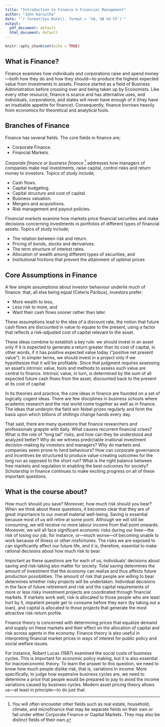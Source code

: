 ```yaml
---
title: "Introduction to Finance & Financial Management"
author: "John Karuitha"
date: "`r format(Sys.Date(), format = '%A, %B %d %Y')`"
output:
  pdf_document: default
  html_document: default
---
```


```r
knitr::opts_chunk$set(echo = TRUE)
```


## What is Finance?

Finance examines how individuals and corporations raise and spend money—both how they do and how they should—to produce the highest expected value from investments in assets. Finance started as a field of Business Administration before crossing over and being taken up by Economists. Like every other resource, finance is scarce and has alternative uses, and individuals, corporations, and states will never have enough of it (they have an insatiable appetite for finance). Consequently, finance borrows heavily from economics for theoretical and analytical tools.

## Branches of Finance

Finance has several fields. The core fields in finance are;

- Corporate Finance.
- Financial Markets.

*Corporate finance* or *business finance* ^[You will often encounter other fields such as real estate, household, climate, and microfinance that may be separate fields on their own or fall under either Corporate Finance or Capital Markets. They may also be distinct fields of their own.] addresses how managers of companies make real investments, raise capital, control risks and return money to investors. Topics of study include;

- Cash flows.
- Capital budgeting.
- Capital structure and cost of capital.
- Business valuation.
- Mergers and acquisitions.
- Risk management and payout policies.

*Financial markets* examine how markets price financial securities and make decisions concerning investments in portfolios of different types of financial assets. Topics of study include;

- The relation between risk and return.
- Pricing of bonds, stocks and derivatives.
- The term structure of interest rates.
- Allocation of wealth among different types of securities, and 
- Institutional frictions that prevent the attainment of optimal prices

## Core Assumptions in Finance

A few simple assumptions about investor behaviour underlie much of finance: that, all else being equal (Ceteris Paribus), investors prefer: 

- More wealth to less, 
- Less risk to more, and 
- Want their cash flows sooner rather than later. 

These assumptions lead to the idea of a discount rate, the notion that future cash flows are discounted in value to equate to the present, using a factor that reflects a risk-adjusted cost of capital relevant to the asset. 

These ideas combine to establish a key rule: we should invest in an asset only if it is expected to generate a return greater than its cost of capital, in other words, if it has positive expected value today (“positive net present value”). In simpler terms, we should invest in a project only if we hypothesize that it will be profitable. Since that judgment requires assessing an asset’s intrinsic value, tools and methods to assess such value are central to finance. Intrinsic value, in turn, is  determined by the sum of all expected future cash flows from the asset, discounted back to the present at its cost of capital. 

In its theories and practice, the core ideas in finance are founded on a set of logically cogent ideas. There are few disciplines in business schools where academic research and the real world come together as well as in finance. The ideas that underpin the field win Nobel prizes regularly and form the basis upon which billions of shillings change hands every day. 

That said, there are many questions that finance researchers and professionals grapple with daily. What causes recurrent financial crises? What is the role of “long tail” risks, and how can they be understood and analyzed better? Why do we witness predictable irrational investment decision-making by investors and managers? Why do markets and companies seem prone to herd behaviours? How can corporate governance and incentives be structured to produce value-creating outcomes for the long run as opposed to the short run? What is the right balance between free markets and regulation in enabling the best outcomes for society? Scholarship in finance continues to make exciting progress on all of these important questions. 

## What is the course about?

How much should you save? Moreover, how much risk should you bear? When we think about these questions, it becomes clear that they are of great importance to our overall material well-being. Saving is essential because most of us will retire at some point. Although we will still be consuming, we will receive no more labour income from that point onwards. Moreover, we will all face significant economic risks during our lives—the risk of losing our job, for instance, or—much worse—of becoming unable to work because of illness or other misfortunes. The risks we are exposed to can significantly affect our future life, and it is, therefore, essential to make rational decisions about how much risk to bear.

Important as these questions are for each of us, individuals’ decisions about saving and risk-taking also matter for society. Total saving determines the amount of investment that the economy can realize and thus affects future production possibilities. The amount of risk that people are willing to bear determines whether risky projects will be undertaken. Individual decisions in the face of future retirement and risk and the capital requirements of more or less risky investment projects are coordinated through financial markets. If markets work well, risk is allocated to those people who are least hurt by it, impatient people get to consume before they earn (by taking out a loan), and capital is allocated to those projects that generate the most attractive risk-return profile. 

Finance theory is concerned with determining prices that equalize demand and supply on these markets and their effect on the allocation of capital and risk across agents in the economy. Finance theory is also useful in interpreting financial market prices in ways of interest for public policy and social welfare issues. 

For instance, Robert Lucas (1987) examined the social costs of business cycles. This is important for economic policy making, but it is also essential for macroeconomic theory. To learn the answer to this question, we need to know how much people dislike risk, that is, variations in income. More specifically, to judge how expensive business cycles are, we need to determine a price that people would be prepared to pay to avoid the income variations caused by business cycles. Modern asset pricing theory allows us—at least in principle—to do just that.




